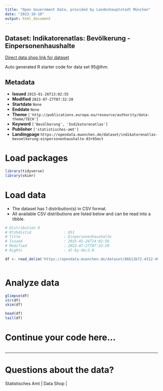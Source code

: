 ```yaml
---
title: "Open Government Data, provided by Landeshauptstadt München"
date: "2023-10-10"
output: html_document
---
```


## Dataset: Indikatorenatlas: Bevölkerung - Einpersonenhaushalte

[Direct data shop link for dataset](https://opendata.muenchen.de/dataset/indikatorenatlas-bevoelkerung-einpersonenhaushalte-83r65mct)

Auto generated R starter code for data set 95@lhm.

## Metadata

- **Issued** `2015-01-26T13:02:55`
- **Modified** `2023-07-27T07:32:20`
- **Startdate** `None`
- **Enddate** `None`
- **Theme** `['http://publications.europa.eu/resource/authority/data-theme/TECH']`
- **Keyword** `['Bevölkerung', 'Indikatorenatlas']`
- **Publisher** `['statistisches-amt']`
- **Landingpage** `https://opendata.muenchen.de/dataset/indikatorenatlas-bevoelkerung-einpersonenhaushalte-83r65mct`


# Load packages

```r

library(tidyverse)
library(skimr)

```

# Load data

-   The dataset has 1 distribution(s) in CSV format.
-   All available CSV distributions are listed below and can be read into a tibble.

```r

# Distribution 0
# Ktzhdistid               : 951
# Title                    : Einpersonenhaushalte
# Issued                   : 2015-01-26T14:02:56
# Modified                 : 2023-07-27T07:32:20
# Rights                   : dl-by-de/2.0

df <- read_delim('https://opendata.muenchen.de/dataset/86612b72-4312-4905-a0c5-581baac650c5/resource/bfedaa2b-e096-40b4-a48a-51faff42adf3/download/indikat_bevoelkerung_einpersonenhaushalte_240723.csv')



```

# Analyze data

```r

glimpse(df)
str(df)
skim(df)

head(df)
tail(df)

```

# Continue your code here...

```r

```

------------------------------------------------------------------------

# Questions about the data?

Statistisches Amt | Data Shop | 
